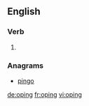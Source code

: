 ==English==

===Verb===
{{head|en}}

# {{present participle of|ope}}

===Anagrams===
* [[pingo#English|pingo]]

[[de:oping]]
[[fr:oping]]
[[vi:oping]]